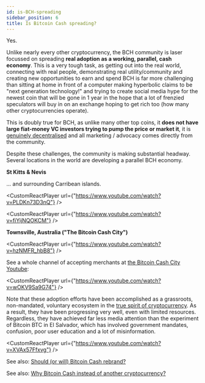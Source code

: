 ```yaml
---
id: is-BCH-spreading
sidebar_position: 6
title: Is Bitcoin Cash spreading?
---
```



Yes.

Unlike nearly every other cryptocurrency, the BCH community is laser focussed on spreading **real adoption as a working, parallel, cash economy**. This is a very tough task, as getting out into the real world, connecting with real people, demonstrating real utility/community and creating new opportunities to earn and spend BCH is far more challenging than sitting at home in front of a computer making hyperbolic claims to be "next generation technology!" and trying to create social media hype for the newest coin that will be gone in 1 year in the hope that a lot of frenzied speculators will buy in on an exchange hoping to get rich too (how many other cryptocurrencies operate).

This is doubly true for BCH, as unlike many other top coins, it **does not have large fiat-money VC investors trying to pump the price or market it**, it is [genuinely decentralised](/faqs/Decentralisation/how-does-BCH-governance-work) and all marketing / advocacy comes directly from the community.

Despite these challenges, the community is making substantial headway. Several locations in the world are developing a parallel BCH economy.

**St Kitts & Nevis**

... and surrounding Carribean islands.

<CustomReactPlayer url={"https://www.youtube.com/watch?v=PLDKn73D3nQ"} />

<CustomReactPlayer url={"https://www.youtube.com/watch?v=fiYijNQOKCM"} />

**Townsville, Australia ("The Bitcoin Cash City")**

<CustomReactPlayer url={"https://www.youtube.com/watch?v=hzNMFR_hbB8"} />

See a whole channel of accepting merchants at [the Bitcoin Cash City Youtube](https://www.youtube.com/channel/UCITfFRIHm4RD2xv_RB378IQ):

<CustomReactPlayer url={"https://www.youtube.com/watch?v=wOKV9Sa9G74"} />

Note that these adoption efforts have been accomplished as a grassroots, non-mandated, voluntary ecosystem in the [true spirit of cryptocurrency](/start#episode-3-of-10-philosophy). As a result, they have been progressing very well, even with limited resources. Regardless, they have achieved far less media attention than the experiment of Bitcoin BTC in El Salvador, which has involved government mandates, confusion, poor user education and a lot of misinformation.

<CustomReactPlayer url={"https://www.youtube.com/watch?v=XVAx57Ffxvg"} />

See also: [Should (or will) Bitcoin Cash rebrand?](/faqs/BCH/will-bitcoin-cash-rebrand)

See also: [Why Bitcoin Cash instead of another cryptocurrency?](/faqs/BCH/why-bitcoin-cash)
